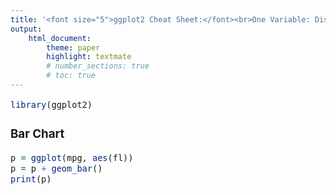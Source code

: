 ```yaml
---
title: '<font size="5">ggplot2 Cheat Sheet:</font><br>One Variable: Discrete'
output:
    html_document:
        theme: paper
        highlight: textmate
        # number_sections: true
        # toc: true
---
```

<font size="3"> 

```r
library(ggplot2)
```

### Bar Chart
```r
p = ggplot(mpg, aes(fl))
p = p + geom_bar()
print(p)
```

</font>
